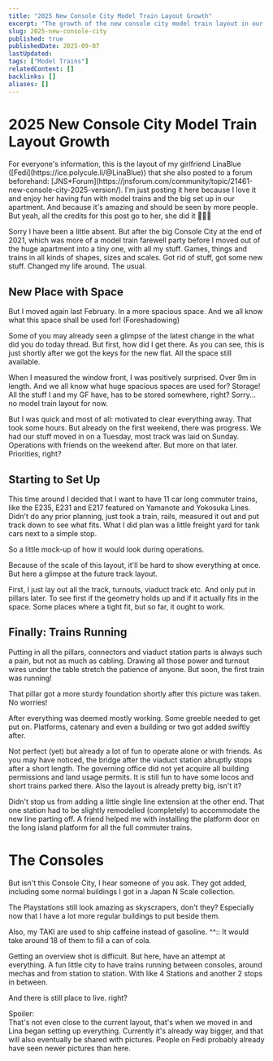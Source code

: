 ```yaml
---
title: "2025 New Console City Model Train Layout Growth"
excerpt: "The growth of the new console city model train layout in our new apartment"
slug: 2025-new-console-city
published: true
publishedDate: 2025-09-07
lastUpdated:
tags: ["Model Trains"]
relatedContent: []
backlinks: []
aliases: []
---
```



# 2025 New Console City Model Train Layout Growth

<Information>
For everyone's information, this is the layout of my girlfriend LinaBlue ([Fedi](https://ice.polycule.li/@LinaBlue)) that she also posted to a forum beforehand: [JNS*Forum](https://jnsforum.com/community/topic/21461-new-console-city-2025-version/). I'm just posting it here because I love it and enjoy her having fun with model trains and the big set up in our apartment. And because it's amazing and should be seen by more people. But yeah, all the credits for this post go to her, she did it 💜💙💜
</Information>

Sorry I have been a little absent. But after the big Console City at the end of 2021, which was more of a model train farewell party before I moved out of the huge apartment into a tiny one, with all my stuff. Games, things and trains in all kinds of shapes, sizes and scales. Got rid of stuff, got some new stuff. Changed my life around. The usual.

## New Place with Space

But I moved again last February. In a more spacious space. And we all know what this space shall be used for! (Foreshadowing)

<PictureFigure src="https://www-cdn.aliciabytes.com/file/aliciabytes-com/pages/2025-new-console-city/empty-room.jpg" caption="A pretty empty apartment with a big window front that shows trees on the outside. Inside the room one can see a wagon with an Xbox fridge on it in the middle; a clothing rack, some lego constructions and boxes towards the left edge; a router on the right side." width="2000" height="1125" quality="mid" />

Some of you may already seen a glimpse of the latest change in the what did you do today thread. But first, how did I get there.
As you can see, this is just shortly after we got the keys for the new flat. All the space still available.

When I measured the window front, I was positively surprised. Over 9m in length.
And we all know what huge spacious spaces are used for? Storage! All the stuff I and my GF have, has to be stored somewhere, right? Sorry... no model train layout for now.

<PictureFigure src="https://www-cdn.aliciabytes.com/file/aliciabytes-com/pages/2025-new-console-city/room-full-of-moving-items.jpg" caption="The same room as above, but now items from the move are all over the place and one can mostly see an empty table on the left, the clothing rack now with clothing drying on it still in the middle, as well as some arcade machines around it, and a lot of the main space is now taken up with (still empty) Ikea shelves and storage units." width="2000" height="1125" quality="mid" />

But I was quick and most of all: motivated to clear everything away. That took some hours. But already on the first weekend, there was progress. We had our stuff moved in on a Tuesday, most track was laid on Sunday. Operations with friends on the weekend after. But more on that later. Priorities, right?

## Starting to Set Up

<PictureFigure src="https://www-cdn.aliciabytes.com/file/aliciabytes-com/pages/2025-new-console-city/starting-setup-1.jpg" caption="A picture of the corner of the apartment with 8 small ikea tables and 2 double track lines. One of the double track lines goes into a 4 track station without any buildings around yet, but a trains standing on it, but nothing to the right yet." width="2000" height="1125" quality="mid" />

This time around I decided that I want to have 11 car long commuter trains, like the E235, E231 and E217 featured on Yamanote and Yokosuka Lines. Didn't do any prior planning, just took a train, rails, measured it out and put track down to see what fits.
What I did plan was a little freight yard for tank cars next to a simple stop.

<PictureFigure src="https://www-cdn.aliciabytes.com/file/aliciabytes-com/pages/2025-new-console-city/starting-setup-2.jpg" caption="Showing the same area as before, but further towards the right extending with more tables. One can see the old preliminary station without any train on it now. The second double track leads on though to a preliminary 2 track station. Behind it there is another 2 track station, with 1 track being higher up with tracks going up, it only leeds off to a single track line though. The 2 preliminary stations connect and there's a short shunting spot for a train." width="2000" height="1125" quality="mid" />

So a little mock-up of how it would look during operations.

Because of the scale of this layout, it'll be hard to show everything at once. But here a glimpse at the future track layout.

<PictureFigure src="https://www-cdn.aliciabytes.com/file/aliciabytes-com/pages/2025-new-console-city/starting-overview-1.jpg" caption="An overview shot (from the right) of the tables and model train layout extending along the window front with several sections going a bit further into the room. There are 2 loops now with 1 of the loops going over another track. One can see a lot of items from the move still standing around." width="1125" height="2000" quality="mid" />
<PictureFigure src="https://www-cdn.aliciabytes.com/file/aliciabytes-com/pages/2025-new-console-city/starting-overview-2.jpg" caption="Another shot of the layout focusing on the loop crossing over another track." width="2000" height="1125" quality="mid" />
<PictureFigure src="https://www-cdn.aliciabytes.com/file/aliciabytes-com/pages/2025-new-console-city/starting-overview-3.jpg" caption="An overview shot from the left showing the right most loop, as well as a lot of little tracks going off for the preliminary stations." width="2000" height="1125" quality="mid" />

First, I just lay out all the track, turnouts, viaduct track etc. And only put in pillars later. To see first if the geometry holds up and if it actually fits in the space.
Some places where a tight fit, but so far, it ought to work.

## Finally: Trains Running

Putting in all the pillars, connectors and viaduct station parts is always such a pain, but not as much as cabling. Drawing all those power and turnout wires under the table stretch the patience of anyone. But soon, the first train was running!

<PictureFigure src="https://www-cdn.aliciabytes.com/file/aliciabytes-com/pages/2025-new-console-city/trains-running-1.jpg" caption="A train towing a lot of fuel tanks over a railway bridge." width="2000" height="1125" quality="mid" />

That pillar got a more sturdy foundation shortly after this picture was taken. No worries!

After everything was deemed mostly working. Some greeble needed to get put on. Platforms, catenary and even a building or two got added swiftly after.

<PictureFigure src="https://www-cdn.aliciabytes.com/file/aliciabytes-com/pages/2025-new-console-city/trains-running-2.jpg" caption="An overview shot of a now quite improved layout. The first station areas have been put up with roofed platforms on 1 of the ground stations as well as one of the higher up stations on a platform/hill base." width="2000" height="1125" quality="mid" />
<PictureFigure src="https://www-cdn.aliciabytes.com/file/aliciabytes-com/pages/2025-new-console-city/trains-running-3.jpg" caption="Shot of a station with 9 tracks/platforms whtat are partially roofed, as well as station buildings and stairs between them at the end." width="2000" height="1125" quality="mid" />
<PictureFigure src="https://www-cdn.aliciabytes.com/file/aliciabytes-com/pages/2025-new-console-city/trains-running-4.jpg" caption="An overview shot of the right side of the layout. One can prominently see a Kirby plushie in the front looking into the camera. There's also a Bob-omb plushie in the rightmost loop as well as a few Gundams. There's 2 more train stations visible here, 1 roofed station with 2 tracks, another unroofed 2 track station, as well as 3 little shunting tracks that end really soon. There's also a higher up area on platforms with a 4 track completely roofed station, but the tracks are only really connected in the layout to the right, the left side still ends into nothing." width="2000" height="1125" quality="mid" />

Not perfect (yet) but already a lot of fun to operate alone or with friends.
As you may have noticed, the bridge after the viaduct station abruptly stops after a short length. The governing office did not yet acquire all building permissions and land usage permits. It is still fun to have some locos and short trains parked there. Also the layout is already pretty big, isn't it?

<PictureFigure src="https://www-cdn.aliciabytes.com/file/aliciabytes-com/pages/2025-new-console-city/trains-running-5.jpg" caption="A shot of the left back corner of the setup where a single track with a bridge extends over a gap to another set of tables. Some further extensions here?" width="2000" height="1125" quality="mid" />

Didn't stop us from adding a little single line extension at the other end. That one station had to be slightly remodelled (completely) to accommodate the new line parting off.
A friend helped me with installing the platform door on the long island platform for all the full commuter trains.

# The Consoles

But isn't this Console City, I hear someone of you ask. They got added, including some normal buildings I got in a Japan N Scale collection.

<PictureFigure src="https://www-cdn.aliciabytes.com/file/aliciabytes-com/pages/2025-new-console-city/the-consoles.jpg" caption="The central area of the layout still with the big Kirby plushie, but now there's a Playstation 3 as well as 3 Playstation 2's prominently in the front. And the back has a lot of high-rise buildings." width="2000" height="1125" quality="mid" />

The Playstations still look amazing as skyscrapers, don't they? Especially now that I have a lot more regular buildings to put beside them.

<PictureFigure src="https://www-cdn.aliciabytes.com/file/aliciabytes-com/pages/2025-new-console-city/the-silos.jpg" caption="3 tracks full of fuel tanks assumably being pulled by engines to the right. in the back there are several small and large cola cans as well as red bull cans functioning as silos/tanks." width="2000" height="1125" quality="mid" />

Also, my TAKI are used to ship caffeine instead of gasoline. ^^::
It would take around 18 of them to fill a can of cola.

<PictureFigure src="https://www-cdn.aliciabytes.com/file/aliciabytes-com/pages/2025-new-console-city/overview.jpg" caption="A wider overview shot of the room showing the set-up, as well as the room now being way cleaner. All the previous stuff that filled it from the move has already been partially put away. There's a carpet in front of the model train layout, the table now has items on it and there's a little storage cupboard on small wheels with the Kato train book cases and a progress pride flag hanging down over it." width="2000" height="1125" quality="mid" />

Getting an overview shot is difficult. But here, have an attempt at everything.
A fun little city to have trains running between consoles, around mechas and from station to station. With like 4 Stations and another 2 stops in between.

And there is still place to live. right?

<PictureFigure src="https://www-cdn.aliciabytes.com/file/aliciabytes-com/pages/2025-new-console-city/enough-space-left.jpg" caption="A meme with 4 sections. Section 1: There is even some space left. Section 2: For living? Section 3: ... Section 4: For living?" width="500" height="500" quality="mid" />

<Spoiler>
<summary>Spoiler:</summary>
That's not even close to the current layout, that's when we moved in and Lina began setting up everything. Currently it's already way bigger, and that will also eventually be shared with pictures. People on Fedi probably already have seen newer pictures than here.
</Spoiler>
